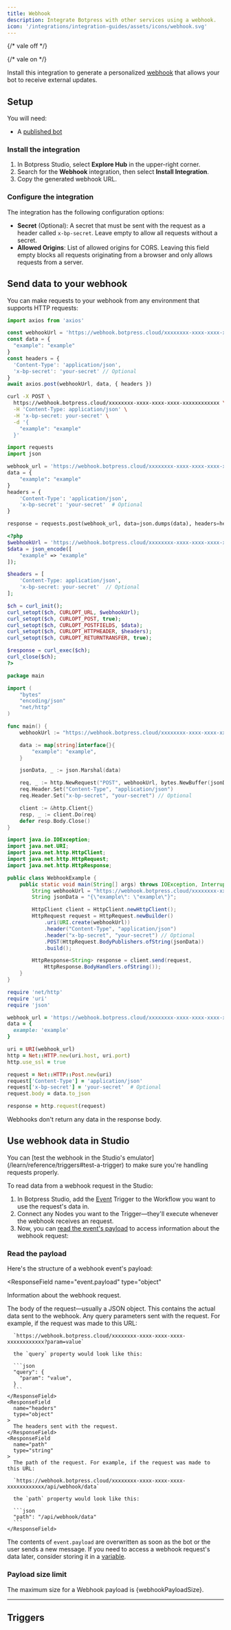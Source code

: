 ```yaml
---
title: Webhook
description: Integrate Botpress with other services using a webhook.
icon: '/integrations/integration-guides/assets/icons/webhook.svg'
---
```


{/* vale off */}


{/* vale on */}

<OpenInHub integration={integrationVersions.webhook}/>

Install this integration to generate a personalized [webhook](https://docs.webhook.site/index.html) that allows your bot to receive external updates.

## Setup

<Info>
  You will need:

  - A [published bot](/learn/get-started/quick-start)
</Info>

### Install the integration

1. In Botpress Studio, select **Explore Hub** in the upper-right corner.
2. Search for the **Webhook** integration, then select **Install Integration**.
3. Copy the generated webhook URL.

### Configure the integration

The integration has the following configuration options:

- **Secret** (Optional): A secret that must be sent with the request as a header called `x-bp-secret`. Leave empty to allow all requests without a secret.
- **Allowed Origins**: List of allowed origins for CORS. Leaving this field empty blocks all requests originating from a browser and only allows requests from a server.

## Send data to your webhook

You can make requests to your webhook from any environment that supports HTTP requests:
<CodeGroup>

```javascript JavaScript
import axios from 'axios'

const webhookUrl = 'https://webhook.botpress.cloud/xxxxxxxx-xxxx-xxxx-xxxx-xxxxxxxxxxxx'
const data = {
  "example": "example"
}
const headers = {
  'Content-Type': 'application/json',
  'x-bp-secret': 'your-secret' // Optional
}
await axios.post(webhookUrl, data, { headers })
```

```bash cURL
curl -X POST \
  https://webhook.botpress.cloud/xxxxxxxx-xxxx-xxxx-xxxx-xxxxxxxxxxxx \
  -H 'Content-Type: application/json' \
  -H 'x-bp-secret: your-secret' \
  -d '{
    "example": "example"
  }'
```

```python Python
import requests
import json

webhook_url = 'https://webhook.botpress.cloud/xxxxxxxx-xxxx-xxxx-xxxx-xxxxxxxxxxxx'
data = {
    "example": "example"
}
headers = {
    'Content-Type': 'application/json',
    'x-bp-secret': 'your-secret'  # Optional
}

response = requests.post(webhook_url, data=json.dumps(data), headers=headers)
```

```php PHP
<?php
$webhookUrl = 'https://webhook.botpress.cloud/xxxxxxxx-xxxx-xxxx-xxxx-xxxxxxxxxxxx';
$data = json_encode([
    "example" => "example"
]);

$headers = [
    'Content-Type: application/json',
    'x-bp-secret: your-secret'  // Optional
];

$ch = curl_init();
curl_setopt($ch, CURLOPT_URL, $webhookUrl);
curl_setopt($ch, CURLOPT_POST, true);
curl_setopt($ch, CURLOPT_POSTFIELDS, $data);
curl_setopt($ch, CURLOPT_HTTPHEADER, $headers);
curl_setopt($ch, CURLOPT_RETURNTRANSFER, true);

$response = curl_exec($ch);
curl_close($ch);
?>
```

```go Go
package main

import (
    "bytes"
    "encoding/json"
    "net/http"
)

func main() {
    webhookUrl := "https://webhook.botpress.cloud/xxxxxxxx-xxxx-xxxx-xxxx-xxxxxxxxxxxx"

    data := map[string]interface{}{
        "example": "example",
    }

    jsonData, _ := json.Marshal(data)

    req, _ := http.NewRequest("POST", webhookUrl, bytes.NewBuffer(jsonData))
    req.Header.Set("Content-Type", "application/json")
    req.Header.Set("x-bp-secret", "your-secret") // Optional

    client := &http.Client{}
    resp, _ := client.Do(req)
    defer resp.Body.Close()
}
```

```java Java
import java.io.IOException;
import java.net.URI;
import java.net.http.HttpClient;
import java.net.http.HttpRequest;
import java.net.http.HttpResponse;

public class WebhookExample {
    public static void main(String[] args) throws IOException, InterruptedException {
        String webhookUrl = "https://webhook.botpress.cloud/xxxxxxxx-xxxx-xxxx-xxxx-xxxxxxxxxxxx";
        String jsonData = "{\"example\": \"example\"}";

        HttpClient client = HttpClient.newHttpClient();
        HttpRequest request = HttpRequest.newBuilder()
            .uri(URI.create(webhookUrl))
            .header("Content-Type", "application/json")
            .header("x-bp-secret", "your-secret") // Optional
            .POST(HttpRequest.BodyPublishers.ofString(jsonData))
            .build();

        HttpResponse<String> response = client.send(request,
            HttpResponse.BodyHandlers.ofString());
    }
}
```

```ruby Ruby
require 'net/http'
require 'uri'
require 'json'

webhook_url = 'https://webhook.botpress.cloud/xxxxxxxx-xxxx-xxxx-xxxx-xxxxxxxxxxxx'
data = {
  example: 'example'
}

uri = URI(webhook_url)
http = Net::HTTP.new(uri.host, uri.port)
http.use_ssl = true

request = Net::HTTP::Post.new(uri)
request['Content-Type'] = 'application/json'
request['x-bp-secret'] = 'your-secret'  # Optional
request.body = data.to_json

response = http.request(request)
```

</CodeGroup>

<Note>
Webhooks don't return any data in the response body.
</Note>

## Use webhook data in Studio

<Tip>
  You can [test the webhook in the Studio's emulator](/learn/reference/triggers#test-a-trigger) to make sure you're handling requests properly.
</Tip>

To read data from a webhook request in the Studio:

1. In Botpress Studio, add the [Event](#event) Trigger to the Workflow you want to use the request's data in.
2. Connect any Nodes you want to the Trigger—they'll execute whenever the webhook receives an request.
3. Now, you can [read the event's payload](/learn/guides/advanced/event-properties) to access information about the webhook request:

### Read the payload

Here's the structure of a webhook event's payload:

<ResponseField
  name="event.payload"
  type="object"
>
  Information about the webhook request.

  <Expandable>
    <ResponseField
      name="body"
      type="object"
    >
      The body of the request—usually a JSON object. This contains the actual data sent to the webhook.
    </ResponseField>
    <ResponseField
      name="query"
      type="object"
    >
      Any query parameters sent with the request. For example, if the request was made to this URL:

      `https://webhook.botpress.cloud/xxxxxxxx-xxxx-xxxx-xxxx-xxxxxxxxxxxx?param=value`

      the `query` property would look like this:

      ```json
      "query": {
        "param": "value",
      }
      ```
    </ResponseField>
    <ResponseField
      name="headers"
      type="object"
    >
      The headers sent with the request.
    </ResponseField>
    <ResponseField
      name="path"
      type="string"
    >
      The path of the request. For example, if the request was made to this URL:

      `https://webhook.botpress.cloud/xxxxxxxx-xxxx-xxxx-xxxx-xxxxxxxxxxxx/api/webhook/data`

      the `path` property would look like this:

      ```json
      "path": "/api/webhook/data"
      ```
    </ResponseField>
  </Expandable>
</ResponseField>

The contents of `event.payload` are overwritten as soon as the bot or the user sends a new message. If you need to access a webhook request's data later, consider storing it in a [variable](/learn/reference/variables/overview).

### Payload size limit

The maximum size for a Webhook payload is {webhookPayloadSize}.

---

## Triggers

<Triggers />
